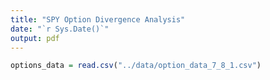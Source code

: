 ```yaml
---
title: "SPY Option Divergence Analysis"
date: "`r Sys.Date()`"
output: pdf
---
```


```r
options_data = read.csv("../data/option_data_7_8_1.csv")
```
